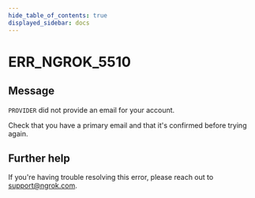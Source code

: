 ```yaml
---
hide_table_of_contents: true
displayed_sidebar: docs
---
```



# ERR_NGROK_5510

## Message

`PROVIDER` did not provide an email for your account.

Check that you have a primary email and that it's confirmed before trying again.

<ErrorDetails error="err_ngrok_5510" />

## Further help

If you're having trouble resolving this error, please reach out to [support@ngrok.com](mailto:support@ngrok.com?subject=Help%20with%20ERR_NGROK_5510).
